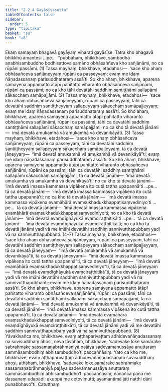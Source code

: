 ```yaml
---
title: "2.2.4 Gayāsīsasutta"
tableOfContents: false
sidebar:
  order: 5
type: "tipitaka"
basket: "su"
book: "a8"
---
```



<DynamicBreadcrumb />

<Division number="64" book="a8" bookNo="17" page="123">

<Paragraph number="652" book="a8">
Ekaṃ samayaṃ bhagavā gayāyaṃ viharati gayāsīse. Tatra kho bhagavā bhikkhū āmantesi …pe…  “pubbāhaṃ, bhikkhave, sambodhā anabhisambuddho bodhisattova samāno obhāsaññeva kho sañjānāmi, no ca rūpāni passāmi. (1)
</Paragraph>

<Paragraph number="653" book="a8">
Tassa mayhaṃ, bhikkhave, etadahosi—  ‘sace kho ahaṃ obhāsañceva sañjāneyyaṃ rūpāni ca passeyyaṃ; evaṃ me idaṃ ñāṇadassanaṃ parisuddhataraṃ assā’ti.
</Paragraph>

<Paragraph number="654" book="a8">
So kho ahaṃ, bhikkhave, aparena samayena appamatto ātāpī pahitatto viharanto obhāsañceva sañjānāmi, rūpāni ca passāmi; no ca kho tāhi devatāhi saddhiṃ santiṭṭhāmi sallapāmi sākacchaṃ samāpajjāmi. (2)
</Paragraph>

<Paragraph number="655" book="a8">
Tassa mayhaṃ, bhikkhave, etadahosi—  ‘sace kho ahaṃ obhāsañceva sañjāneyyaṃ, rūpāni ca passeyyaṃ, tāhi ca devatāhi saddhiṃ santiṭṭheyyaṃ sallapeyyaṃ sākacchaṃ samāpajjeyyaṃ; evaṃ me idaṃ ñāṇadassanaṃ parisuddhataraṃ assā’ti.
</Paragraph>

<Paragraph number="656" book="a8">
So kho ahaṃ, bhikkhave, aparena samayena appamatto ātāpī pahitatto viharanto obhāsañceva sañjānāmi, rūpāni ca passāmi, tāhi ca devatāhi saddhiṃ santiṭṭhāmi sallapāmi sākacchaṃ samāpajjāmi; no ca kho tā devatā jānāmi—  imā devatā amukamhā vā amukamhā vā devanikāyāti. (3)
</Paragraph>

<Paragraph number="657" book="a8">
Tassa mayhaṃ, bhikkhave, etadahosi—  ‘sace kho ahaṃ obhāsañceva sañjāneyyaṃ, rūpāni ca passeyyaṃ, tāhi ca devatāhi saddhiṃ santiṭṭheyyaṃ sallapeyyaṃ sākacchaṃ samāpajjeyyaṃ, tā ca devatā jāneyyaṃ—  “imā devatā amukamhā vā amukamhā vā devanikāyā”ti; evaṃ me idaṃ ñāṇadassanaṃ parisuddhataraṃ assā’ti.
</Paragraph>

<Paragraph number="658" book="a8">
So kho ahaṃ, bhikkhave, aparena samayena appamatto ātāpī pahitatto viharanto obhāsañceva sañjānāmi, rūpāni ca passāmi, tāhi ca devatāhi saddhiṃ santiṭṭhāmi sallapāmi sākacchaṃ samāpajjāmi, tā ca devatā jānāmi—  ‘imā devatā amukamhā vā amukamhā vā devanikāyā’ti; no ca kho tā devatā jānāmi—  ‘imā devatā imassa kammassa vipākena ito cutā tattha upapannā’ti …pe…  tā ca devatā jānāmi—  ‘imā devatā imassa kammassa vipākena ito cutā tattha upapannā’ti; no ca kho tā devatā jānāmi—  ‘imā devatā imassa kammassa vipākena evamāhārā evaṃsukhadukkhappaṭisaṃvediniyo’ti …pe…  tā ca devatā jānāmi—  ‘imā devatā imassa kammassa vipākena evamāhārā evaṃsukhadukkhappaṭisaṃvediniyo’ti; no ca kho tā devatā jānāmi—  ‘imā devatā evaṃdīghāyukā evaṃciraṭṭhitikā’ti …pe…  tā ca devatā jānāmi—  ‘imā devatā evaṃdīghāyukā evaṃciraṭṭhitikā’ti; no ca kho tā devatā jānāmi yadi vā me imāhi devatāhi saddhiṃ sannivutthapubbaṃ yadi vā na sannivutthapubbanti. (4–7)
</Paragraph>

<Paragraph number="659" book="a8">
Tassa mayhaṃ, bhikkhave, etadahosi—  ‘sace kho ahaṃ obhāsañceva sañjāneyyaṃ, rūpāni ca passeyyaṃ, tāhi ca devatāhi saddhiṃ santiṭṭheyyaṃ sallapeyyaṃ sākacchaṃ samāpajjeyyaṃ, tā ca devatā jāneyyaṃ—  “imā devatā amukamhā vā amukamhā vā devanikāyā”ti, tā ca devatā jāneyyaṃ—  “imā devatā imassa kammassa vipākena ito cutā tattha upapannā”ti, tā ca devatā jāneyyaṃ—  “imā devatā evamāhārā evaṃsukhadukkhappaṭisaṃvediniyo”ti, tā ca devatā jāneyyaṃ—  “imā devatā evaṃdīghāyukā evaṃciraṭṭhitikā”ti, tā ca devatā jāneyyaṃ yadi vā me imāhi devatāhi saddhiṃ sannivutthapubbaṃ yadi vā na sannivutthapubbanti; evaṃ me idaṃ ñāṇadassanaṃ parisuddhataraṃ assā’ti.
</Paragraph>

<Paragraph number="660" book="a8">
So kho ahaṃ, bhikkhave, aparena samayena appamatto ātāpī pahitatto viharanto obhāsañceva sañjānāmi, rūpāni ca passāmi, tāhi ca devatāhi saddhiṃ santiṭṭhāmi sallapāmi sākacchaṃ samāpajjāmi, tā ca devatā jānāmi—  ‘imā devatā amukamhā vā amukamhā vā devanikāyā’ti, tā ca devatā jānāmi—  ‘imā devatā imassa kammassa vipākena ito cutā tattha upapannā’ti, tā ca devatā jānāmi—  ‘imā devatā evamāhārā evaṃsukhadukkhappaṭisaṃvediniyo’ti, tā ca devatā jānāmi—  ‘imā devatā evaṃdīghāyukā evaṃciraṭṭhitikā’ti, tā ca devatā jānāmi yadi vā me devatāhi saddhiṃ sannivutthapubbaṃ yadi vā na sannivutthapubbanti. (8)
</Paragraph>

<Paragraph number="661" book="a8">
Yāvakīvañca me, bhikkhave, evaṃ aṭṭhaparivaṭṭaṃ adhidevañāṇadassanaṃ na suvisuddhaṃ ahosi, neva tāvāhaṃ, bhikkhave, ‘sadevake loke samārake sabrahmake sassamaṇabrāhmaṇiyā pajāya sadevamanussāya anuttaraṃ sammāsambodhiṃ abhisambuddho’ti paccaññāsiṃ. Yato ca kho me, bhikkhave, evaṃ aṭṭhaparivaṭṭaṃ adhidevañāṇadassanaṃ suvisuddhaṃ ahosi, athāhaṃ, bhikkhave, ‘sadevake loke samārake sabrahmake sassamaṇabrāhmaṇiyā pajāya sadevamanussāya anuttaraṃ sammāsambodhiṃ abhisambuddho’ti paccaññāsiṃ; ñāṇañca pana me dassanaṃ udapādi; akuppā me cetovimutti; ayamantimā jāti natthi dāni punabbhavo”ti.

</Paragraph>
</Division>

<Paragraph number="662" type="center" book="a8">
Catutthaṃ.
</Paragraph>